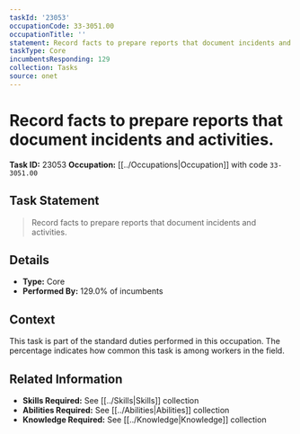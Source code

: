 ```yaml
---
taskId: '23053'
occupationCode: 33-3051.00
occupationTitle: ''
statement: Record facts to prepare reports that document incidents and activities.
taskType: Core
incumbentsResponding: 129
collection: Tasks
source: onet
---
```

# Record facts to prepare reports that document incidents and activities.

**Task ID:** 23053
**Occupation:** [[../Occupations|Occupation]] with code `33-3051.00`

## Task Statement

> Record facts to prepare reports that document incidents and activities.

## Details

- **Type:** Core
- **Performed By:** 129.0% of incumbents

## Context

This task is part of the standard duties performed in this occupation. The percentage indicates how common this task is among workers in the field.

## Related Information

- **Skills Required:** See [[../Skills|Skills]] collection
- **Abilities Required:** See [[../Abilities|Abilities]] collection
- **Knowledge Required:** See [[../Knowledge|Knowledge]] collection
